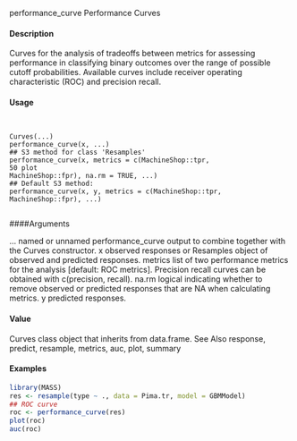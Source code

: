 
performance_curve Performance Curves

#### Description

Curves for the analysis of tradeoffs between metrics for assessing performance in classifying binary
outcomes over the range of possible cutoff probabilities. Available curves include receiver operating
characteristic (ROC) and precision recall.

#### Usage
<pre><code>

Curves(...)
performance_curve(x, ...)
## S3 method for class 'Resamples'
performance_curve(x, metrics = c(MachineShop::tpr,
50 plot
MachineShop::fpr), na.rm = TRUE, ...)
## Default S3 method:
performance_curve(x, y, metrics = c(MachineShop::tpr,
MachineShop::fpr), ...)

</code></pre>
####Arguments

... named or unnamed performance_curve output to combine together with the
Curves constructor.
x observed responses or Resamples object of observed and predicted responses.
metrics list of two performance metrics for the analysis [default: ROC metrics]. Precision
recall curves can be obtained with c(precision, recall).
na.rm logical indicating whether to remove observed or predicted responses that are
NA when calculating metrics.
y predicted responses.

#### Value

Curves class object that inherits from data.frame.
See Also
response, predict, resample, metrics, auc, plot, summary

#### Examples
```r

library(MASS)
res <- resample(type ~ ., data = Pima.tr, model = GBMModel)
## ROC curve
roc <- performance_curve(res)
plot(roc)
auc(roc)
```

